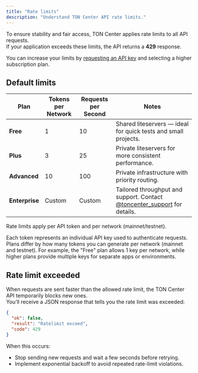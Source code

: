 ```yaml
---
title: "Rate limits"
description: "Understand TON Center API rate limits."
---
```



To ensure stability and fair access, TON Center applies rate limits to all API requests.  
If your application exceeds these limits, the API returns a **429** response.

You can increase your limits by [requesting an API key](./get-api-key) and selecting a higher subscription plan.

## Default limits

| Plan | Tokens per Network | Requests per Second | Notes |
|------|--------------------|---------------------|-------|
| **Free** | 1 | 10 | Shared liteservers — ideal for quick tests and small projects. |
| **Plus** | 3 | 25 | Private liteservers for more consistent performance. |
| **Advanced** | 10 | 100 | Private infrastructure with priority routing. |
| **Enterprise** | Custom | Custom | Tailored throughput and support. Contact [@toncenter_support](https://t.me/toncenter_support) for details. |

Rate limits apply per API token and per network (mainnet/testnet).

<Aside>
  Each token represents an individual API key used to authenticate requests.  
  Plans differ by how many tokens you can generate per network (mainnet and testnet).  
  For example, the "Free" plan allows 1 key per network, while higher plans provide multiple keys for separate apps or environments.
</Aside>


## Rate limit exceeded

When requests are sent faster than the allowed rate limit, the TON Center API temporarily blocks new ones.  
You’ll receive a JSON response that tells you the rate limit was exceeded:

```json
{
  "ok": false,
  "result": "Ratelimit exceed",
  "code": 429
}
```

When this occurs:

* Stop sending new requests and wait a few seconds before retrying.
* Implement exponential backoff to avoid repeated rate-limit violations.
